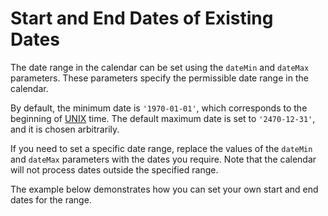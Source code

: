 # Start and End Dates of Existing Dates

The date range in the calendar can be set using the `dateMin` and `dateMax` parameters. These parameters specify the permissible date range in the calendar.

By default, the minimum date is `'1970-01-01'`, which corresponds to the beginning of <a href="https://en.wikipedia.org/wiki/Unix_time" rel="noreferrer" target="_blank">UNIX</a> time.
The default maximum date is set to `'2470-12-31'`, and it is chosen arbitrarily.

If you need to set a specific date range, replace the values of the `dateMin` and `dateMax` parameters with the dates you require. Note that the calendar will not process dates outside the specified range.

The example below demonstrates how you can set your own start and end dates for the range.

<Sandbox example="date-range-start-and-end-of-existing-dates" />
